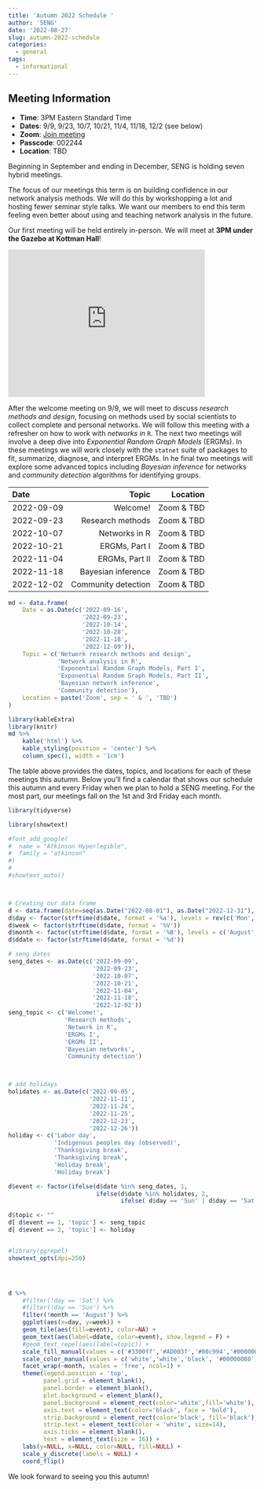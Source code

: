 ```yaml
---
title: 'Autumn 2022 Schedule '
author: 'SENG'
date: '2022-08-27'
slug: autumn-2022-schedule
categories:
  - general
tags:
  - informational
---
```


## Meeting Information 

- **Time**: 3PM Eastern Standard Time
- **Dates**: 9/9, 9/23, 10/7, 10/21, 11/4, 11/18, 12/2 (see below)
- **Zoom**: [Join meeting](https://osu.zoom.us/j/7886600344?pwd=ZmYweUt6MFBvRlYvdHhjeU9CZnhlZz09)
- **Passcode**: 002244
- **Location**: TBD 

Beginning in September and ending in December, SENG is holding seven hybrid meetings. 

The focus of our meetings this term is on building confidence in our network analysis methods. We will do this by workshopping a lot and hosting fewer seminar style talks. We want our members to end this term feeling even better about using and teaching network analysis in the future. 

Our first meeting will be held entirely in-person. We will meet at **3PM under the Gazebo at Kottman Hall**! 

<iframe src="https://www.google.com/maps/embed?pb=!1m18!1m12!1m3!1d3056.25320937694!2d-83.02905584880213!3d40.00279128853241!2m3!1f0!2f0!3f0!3m2!1i1024!2i768!4f13.1!3m3!1m2!1s0x88388e8e6c560027%3A0x1b78efad9ead3f9c!2sKottman%20Hall!5e0!3m2!1sen!2sus!4v1662055028728!5m2!1sen!2sus" width="400" height="300" style="border:0;" allowfullscreen="" loading="lazy" referrerpolicy="no-referrer-when-downgrade"></iframe>

After the welcome meeting on 9/9, we will meet to discuss *research methods and design*, focusing on methods used by social scientists to collect complete and personal networks. We will follow this meeting with a refresher on how to work with *networks in* `R`. The next two meetings will involve a deep dive into *Exponential Random Graph Models* (ERGMs). In these meetings we will work closely with the `statnet` suite of packages to fit, summarize, diagnose, and interpret ERGMs. In he final two meetings will explore some advanced topics including *Bayesian inference* for networks and *community detection* algorithms for identifying groups. 

Date                                                 Topic              Location
------------------------  --------------------------------  --------------------
2022-09-09                                         Welcome!           Zoom & TBD
2022-09-23                                 Research methods           Zoom & TBD
2022-10-07                                    Networks in R           Zoom & TBD
2022-10-21                                    ERGMs, Part I           Zoom & TBD
2022-11-04                                   ERGMs, Part II           Zoom & TBD
2022-11-18                               Bayesian inference           Zoom & TBD
2022-12-02                              Community detection           Zoom & TBD          


```r
md <- data.frame(
    Date = as.Date(c('2022-09-16',
                     '2022-09-23',
                     '2022-10-14',
                     '2022-10-28',
                     '2022-11-18',
                     '2022-12-09')), 
    Topic = c('Network research methods and design', 
              'Network analysis in R',
              'Exponential Random Graph Models, Part I',
              'Exponential Random Graph Models, Part II',
              'Bayesian network inference',
              'Community detection'), 
    Location = paste('Zoom', sep = ' & ', 'TBD')
)

library(kableExtra)
library(knitr)
md %>%
    kable('html') %>%
    kable_styling(position = 'center') %>%
    column_spec(1, width = '1cm') 
```

The table above provides the dates, topics, and locations for each of these meetings this autumn. Below you'll find a calendar that shows our schedule this autumn and every Friday when we plan to hold a SENG meeting. For the most part, our meetings fall on the 1st and 3rd Friday each month. 

```r
library(tidyverse)

library(showtext)

#font_add_google(
#  name = "Atkinson Hyperlegible", 
#  family = "atkinson"
#)
#
#showtext_auto()



# Creating our data frame 
d <- data.frame(date=seq(as.Date("2022-08-01"), as.Date("2022-12-31"), 1))
d$day <- factor(strftime(d$date, format = '%a'), levels = rev(c('Mon','Tue','Wed','Thu','Fri','Sat','Sun')))
d$week <- factor(strftime(d$date, format = '%V'))
d$month <- factor(strftime(d$date, format = '%B'), levels = c('August','September','October','November','December'))
d$ddate <- factor(strftime(d$date, format = '%d'))

# seng dates 
seng_dates <- as.Date(c('2022-09-09',
                        '2022-09-23',
                        '2022-10-07',
                        '2022-10-21',
                        '2022-11-04',
                        '2022-11-18',
                        '2022-12-02'))
seng_topic <- c('Welcome!',
                'Research methods',
                'Network in R',
                'ERGMs I',
                'ERGMs II',
                'Bayesian networks',
                'Community detection')



# add holidays 
holidates <- as.Date(c('2022-09-05',
                       '2022-11-11',
                       '2022-11-24',
                       '2022-11-25',
                       '2022-12-23',
                       '2022-12-26'))
holiday <- c('Labor day',
             'Indigenous peoples day (observed)',
             'Thanksgiving break',
             'Thanksgiving break',
             'Holiday break',
             'Holiday break')

d$event <- factor(ifelse(d$date %in% seng_dates, 1, 
                         ifelse(d$date %in% holidates, 2, 
                                ifelse( d$day == 'Sun' | d$day == 'Sat', 3, 4))))

d$topic <- ""
d[ d$event == 1, 'topic'] <- seng_topic
d[ d$event == 2, 'topic'] <- holiday


#library(ggrepel)
showtext_opts(dpi=250)




d %>%
    #filter(!day == 'Sat') %>%
    #filter(!day == 'Sun') %>%
    filter(!month == 'August') %>%
    ggplot(aes(x=day, y=week)) + 
    geom_tile(aes(fill=event), color=NA) + 
    geom_text(aes(label=ddate, color=event), show.legend = F) + 
    #geom_text_repel(aes(label=topic)) + 
    scale_fill_manual(values = c('#3300ff','#AD003f','#00c994','#00000011'), labels = c('SENG','Holiday','Weekend','None')) + 
    scale_color_manual(values = c('white','white','black', '#00000088'), labels = c('SENG','Holiday','Weekend','None')) + 
    facet_wrap(~month, scales = 'free', ncol=1) + 
    theme(legend.position = 'top',
          panel.grid = element_blank(), 
          panel.border = element_blank(), 
          plot.background = element_blank(), 
          panel.background = element_rect(color='white',fill='white'),
          axis.text = element_text(color='black', face = 'bold'), 
          strip.background = element_rect(color='black', fill='black'),
          strip.text = element_text(color = 'white', size=14), 
          axis.ticks = element_blank(), 
          text = element_text(size = 16)) + 
    labs(y=NULL, x=NULL, color=NULL, fill=NULL) +
    scale_y_discrete(labels = NULL) + 
    coord_flip()

```

We look forward to seeing you this autumn! 
